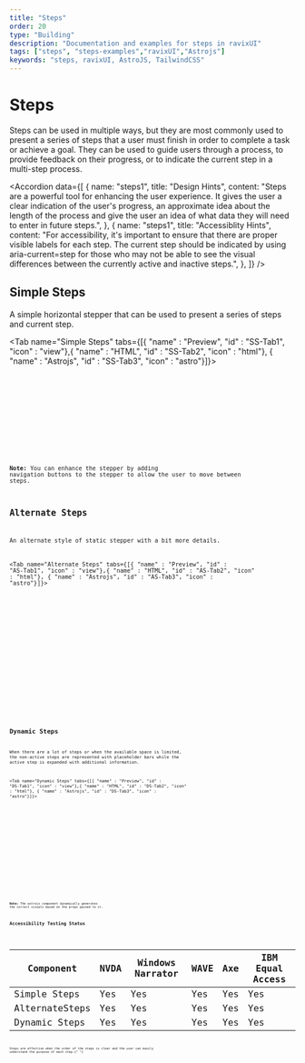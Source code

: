 ```yaml
---
title: "Steps"
order: 20
type: "Building"
description: "Documentation and examples for steps in ravixUI"
tags: ["steps", "steps-examples","ravixUI","Astrojs"]
keywords: "steps, ravixUI, AstroJS, TailwindCSS"
---
```



# Steps

Steps can be used in multiple ways, but they are most commonly used to present a series of steps that a user must finish in order to complete a task or achieve a goal. They can be used to guide users through a process, to provide feedback on their progress, or to indicate the current step in a multi-step process.

<Accordion
  data={[
    {
      name: "steps1",
      title: "Design Hints",
      content:
        "Steps are a powerful tool for enhancing the user experience. It gives the user a clear indication of the user's progress, an approximate idea about the length of the process and give the user an idea of what data they will need to enter in future steps.",
    },
    {
      name: "steps1",
      title: "Accessiblity Hints",
      content:
        "For accessibility, it's important to ensure that there are proper visible labels for each step. The current step should be indicated by using aria-current=step for those who may not be able to see the visual differences between the currently active and inactive steps.",
    },
  ]}
/>

## Simple Steps

A simple horizontal stepper that can be used to present a series of steps and current step.

<Tab name="Simple Steps" tabs={[{ "name" : "Preview", "id" : "SS-Tab1", "icon" : "view"},{ "name" : "HTML", "id" : "SS-Tab2", "icon" : "html"}, { "name" : "Astrojs", "id" : "SS-Tab3", "icon" : "astro"}]}>

<section id ="SS-Tab1-panel" role="tabpanel" data-role="tabpanel" aria-labelledby="SS-Tab1">
<div class="flex flex-col items-center justify-center p-4 sm:p-12 gap-y-6">
<Steps />
</div>

</section>

<section id ="SS-Tab2-panel" role="tabpanel" data-role="tabpanel" aria-labelledby="SS-Tab2" class="hidden">

<Code code={StepsCode} lang="html" wrap="true" data-pagefind-ignore />

</section>

<section id ="SS-Tab3-panel" role="tabpanel" data-role="tabpanel" aria-labelledby="SS-Tab3" class="hidden">

<Code
  code={StepsCodeAstro}
  lang="astro"
  title="SimpleSteps.astro"
  wrap="true"
  data-pagefind-ignore
/>

</section>

</Tab>

**Note:** You can enhance the stepper by adding navigation buttons to the stepper to allow the user to move between steps.

## Alternate Steps

An alternate style of static stepper with a bit more details.

<Tab name="Alternate Steps" tabs={[{ "name" : "Preview", "id" : "AS-Tab1", "icon" : "view"},{ "name" : "HTML", "id" : "AS-Tab2", "icon" : "html"}, { "name" : "Astrojs", "id" : "AS-Tab3", "icon" : "astro"}]}>

<section id ="AS-Tab1-panel" role="tabpanel" data-role="tabpanel" aria-labelledby="AS-Tab1">
<div class="flex items-center justify-center p-6">
<AltSteps />
</div>

</section>

<section id ="AS-Tab2-panel" role="tabpanel" data-role="tabpanel" aria-labelledby="AS-Tab2" class="hidden">

<Code code={AltStepsCode} lang="html" wrap="true" data-pagefind-ignore />

</section>

<section id ="AS-Tab3-panel" role="tabpanel" data-role="tabpanel" aria-labelledby="AS-Tab3" class="hidden">

<Code
  code={AltStepsCodeAstro}
  lang="astro"
  title="AltSteps.astro"
  wrap="true"
  data-pagefind-ignore
/>

</section>

</Tab>

## Dynamic Steps

When there are a lot of steps or when the available space is limited, the non-active steps are represented with placeholder bars while the active step is expanded with additional information.

<Tab name="Dynamic Steps" tabs={[{ "name" : "Preview", "id" : "DS-Tab1", "icon" : "view"},{ "name" : "HTML", "id" : "DS-Tab2", "icon" : "html"}, { "name" : "Astrojs", "id" : "DS-Tab3", "icon" : "astro"}]}>

<section id ="DS-Tab1-panel" role="tabpanel" data-role="tabpanel" aria-labelledby="DS-Tab1">
<div class="flex items-center justify-center p-6">
<DynamicSteps />
</div>

</section>

<section id ="DS-Tab2-panel" role="tabpanel" data-role="tabpanel" aria-labelledby="DS-Tab2" class="hidden">

<Code code={DynamicStepsCode} lang="html" wrap="true" data-pagefind-ignore />

</section>

<section id ="DS-Tab3-panel" role="tabpanel" data-role="tabpanel" aria-labelledby="DS-Tab3" class="hidden">

<Code
  code={DynamicStepsCodeAstro}
  lang="astro"
  title="DynamicSteps.astro"
  wrap="true"
  data-pagefind-ignore
/>

</section>

</Tab>

**Note:** The astrojs component dynamically generates the correct visuals based on the props passed to it.

## Accessibility Testing Status

<TableWrapper>

| Component      | NVDA | Windows Narrator | WAVE | Axe | IBM Equal Access |
| -------------- | ---- | ---------------- | ---- | --- | ---------------- |
| Simple Steps   | Yes  | Yes              | Yes  | Yes | Yes              |
| AlternateSteps | Yes  | Yes              | Yes  | Yes | Yes              |
| Dynamic Steps  | Yes  | Yes              | Yes  | Yes | Yes              |

</TableWrapper>
Steps are effective when the order of the steps is clear and the user can easily
understand the purpose of each step.{" "}
